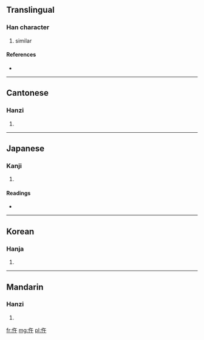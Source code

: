 ==Translingual==

===Han character===
{{Han char|rn=9|rad=人|as=04|sn=6|four=2824<sub>0</sub>|canj=人人十 (OOJ)}}

# similar

====References====
* {{Han ref|kx=0094.170|dkj=00409|dj=0200.080|hdz=10122.020|uh=4EF5|ud=20213|bh=C9AE|bd=51630}}

----

==Cantonese==

===Hanzi===
{{yue-hanzi|jyut=|y=ng5}}

# {{defn|lang=yue|sort=人04}}

----

==Japanese==

===Kanji===
{{ja-kanji|grade=|rs=人04}}

# {{defn|lang=ja|sort=人04}}

====Readings====
* {{ja-readings|on=[[こ]] (ko), [[ご]] (go)|kun=[[あたる]] (ataru), [[あえて]] (aete), [[さからう]] (sakarau), [[おなじ]] (onaji)}}

----

==Korean==

===Hanja===
{{ko-hanja|hangeul=오|rv=o|mr=o}}

# {{defn|lang=ko|sort=人04}}

----

==Mandarin==

===Hanzi===
{{cmn-hanzi|pin=[[wǔ]] ([[wu3]])|wg=wu<sup>3</sup>}}

# {{defn|lang=cmn|sort=人04}}

[[fr:仵]]
[[mg:仵]]
[[pl:仵]]